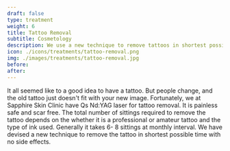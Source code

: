 ---
draft: false
type: treatment
weight: 6
title: Tattoo Removal
subtitle: Cosmetology
description: We use a new technique to remove tattoos in shortest possible time with no side effects.
icon: ./icons/treatments/tattoo-removal.png
img: ./images/treatments/tattoo-removal.jpg
before:
after:
---

It all seemed like to a good idea to have a tattoo. But people change, and the old tattoo just doesn't fit with your new image. Fortunately, we at Sapphire Skin Clinic have Qs Nd:YAG laser for tattoo removal.  It is painless safe and scar free. The total number of sittings required to remove the tattoo depends on the whether it is a professional or amateur tattoo and the type of ink used. Generally it takes 6- 8 sittings at monthly interval. We have devised a new technique to remove the tattoo in shortest possible time with no side effects.